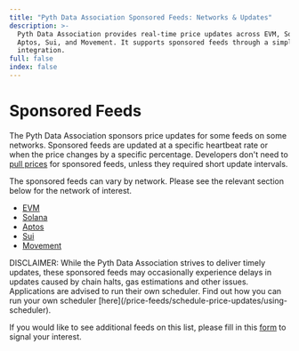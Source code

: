 ```yaml
---
title: "Pyth Data Association Sponsored Feeds: Networks & Updates"
description: >-
  Pyth Data Association provides real-time price updates across EVM, Solana,
  Aptos, Sui, and Movement. It supports sponsored feeds through a simple
  integration.
full: false
index: false
---
```


# Sponsored Feeds

The Pyth Data Association sponsors price updates for some feeds on some networks.
Sponsored feeds are updated at a specific heartbeat rate or when the price changes by a specific percentage.
Developers don't need to [pull prices](./fetch-price-updates.mdx) for sponsored feeds, unless they required short update intervals.

The sponsored feeds can vary by network. Please see the relevant section below for the network of interest.

- [EVM](sponsored-feeds/evm)
- [Solana](sponsored-feeds/solana)
- [Aptos](sponsored-feeds/aptos)
- [Sui](sponsored-feeds/sui)
- [Movement](sponsored-feeds/movement)

<InfoBox variant="warning">
  <div>DISCLAIMER: While the Pyth Data Association strives to deliver timely updates,
  these sponsored feeds may occasionally experience delays in updates caused by
  chain halts, gas estimations and other issues. Applications are advised to run
  their own scheduler. Find out how you can run your own scheduler
  [here](/price-feeds/schedule-price-updates/using-scheduler).</div>
</InfoBox>

If you would like to see additional feeds on this list, please fill in this [form](https://tally.so/r/nGz2jj) to signal your interest.
